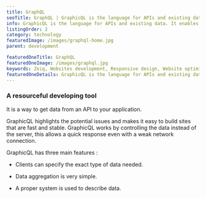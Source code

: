 ```yaml
---
title: GraphQL
seoTitle: GraphQL | GraphicQL is the language for APIs and existing data.
info: GraphicQL is the language for APIs and existing data. It enables you with the knowledge there is to run your website, app, or database properly.
listingOrder: 2
category: technology
featuredImage: /images/graphql-home.jpg
parent: development

featuredOneTitle: GraphQL
featuredOneImage: /images/graphql.jpg
keywords: Zeiq, Websites development, Responsive design, Website optimization, E-commerce development, Content management systems (CMS), Website security, Search engine optimization (SEO), JavaScript frameworks , React, Nextjs, Cloud hosting (e.g. AWS, Azure, Google Cloud)
featuredOneDetails: GraphicQL is the language for APIs and existing data. It enables you with the knowledge there is to run your website, app, or database properly.
---
```


### A resourceful developing tool

It is a way to get data from an API to your application.

GraphicQL highlights the potential issues and makes it easy to build sites that are fast and stable. GraphicQL works by controlling the data instead of the server, this allows a quick response even with a weak network connection.

GraphicQL has three main features :

- Clients can specify the exact type of data needed.

- Data aggregation is very simple.

- A proper system is used to describe data.
